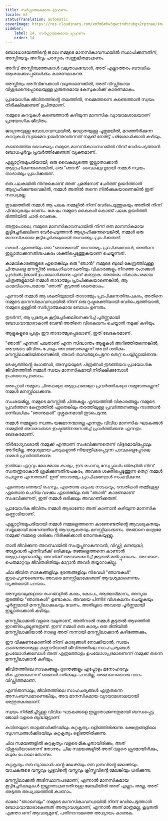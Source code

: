 ```yaml
---
title: സർഗ്ഗാത്മകമായ ഗ്രഹണം
locale: ml
statusTranslation: automatic
coverImage: https://res.cloudinary.com/xmfm6mhw3gwctndtcubgx2rptnae/image/upload/v1741354419/small_cover_la_gran_rebelion_28716e29d2.webp
sidebar:
    label: 14. സർഗ്ഗാത്മകമായ ഗ്രഹണം
    order: 14
---
```

ബോധോദയത്തിൻ്റെ ജ്വാല നമ്മുടെ മാനസികാവസ്ഥയിൽ സ്ഥാപിക്കുന്നതിന്, അസ്തിത്വവും അറിവും പരസ്പരം സന്തുലിതമാക്കണം.

അറിവ് അസ്തിത്വത്തേക്കാൾ വലുതാകുമ്പോൾ, അത് എല്ലാത്തരം ബൗദ്ധിക ആശയക്കുഴപ്പങ്ങൾക്കും കാരണമാകുന്നു.

അസ്തിത്വം അറിവിനേക്കാൾ വലുതാണെങ്കിൽ, അത് വിഡ്ഢിയായ വിശുദ്ധനെപ്പോലെയുള്ള ഗുരുതരമായ കേസുകൾക്ക് കാരണമാകും.

പ്രായോഗിക ജീവിതത്തിൻ്റെ തലത്തിൽ, നമ്മെത്തന്നെ കണ്ടെത്താൻ സ്വയം നിരീക്ഷിക്കേണ്ടത് ഉചിതമാണ്.

നമ്മുടെ കുറവുകൾ കണ്ടെത്താൻ കഴിയുന്ന മാനസിക വ്യായാമശാലയാണ് പ്രായോഗിക ജീവിതം.

ജാഗ്രതയുള്ള ബോധാവസ്ഥയിൽ, ജാഗ്രതയുള്ള പുതുമയിൽ, മറഞ്ഞിരിക്കുന്ന കുറവുകൾ സ്വയമേവ ഉയർന്നുവരുന്നത് നമുക്ക് നേരിട്ട് പരിശോധിക്കാൻ കഴിയും.

കണ്ടെത്തിയ വൈകല്യം നമ്മുടെ മാനസികാവസ്ഥയിൽ നിന്ന് വേർപെടുത്താൻ ബോധപൂർവ്വം പ്രവർത്തിക്കേണ്ടത് വ്യക്തമാണ്.

എല്ലാറ്റിനുമുപരിയായി, ഒരു വൈകല്യത്തെ ഇല്ലാതാക്കാൻ ആഗ്രഹിക്കുന്നുണ്ടെങ്കിൽ, ഒരു "ഞാൻ"-വൈകല്യവുമായി നമ്മൾ സ്വയം താദാത്മ്യം പ്രാപിക്കരുത്.

ഒരു പലകയിൽ നിന്നുകൊണ്ട് അത് ചുമരിനോട് ചേർത്ത് ഉയർത്താൻ ആഗ്രഹിക്കുന്നുവെങ്കിൽ, നമ്മൾ അതിൽ തന്നെ നിൽക്കുകയാണെങ്കിൽ ഇത് സാധ്യമല്ല.

തുടക്കത്തിൽ നമ്മൾ ആ പലക നമ്മളിൽ നിന്ന് വേർപെടുത്തുകയും അതിൽ നിന്ന് പിന്മാറുകയും വേണം. ശേഷം നമ്മുടെ കൈകൾ കൊണ്ട് പലക ഉയർത്തി ഭിത്തിയിൽ ചാരി വെക്കുക.

അതുപോലെ, നമ്മുടെ മാനസികാവസ്ഥയിൽ നിന്ന് ഒരു മാനസികമായ കൂട്ടിച്ചേർക്കലിനെ വേർപെടുത്താൻ ആഗ്രഹിക്കുന്നുവെങ്കിൽ, നമ്മൾ ഒരു മാനസികമായ കൂട്ടിച്ചേർക്കലുമായി താദാത്മ്യം പ്രാപിക്കരുത്.

ഒരാൾ ഏതെങ്കിലും ഒരു "ഞാനുമായി" താദാത്മ്യം പ്രാപിക്കുമ്പോൾ, അതിനെ ഇല്ലാതാക്കുന്നതിനുപകരം ശക്തിപ്പെടുത്തുകയാണ് ചെയ്യുന്നത്.

കാമവികാരങ്ങളുടെ ഏതെങ്കിലും ഒരു "ഞാൻ" നമ്മുടെ ബുദ്ധി കേന്ദ്രത്തിലുള്ള ചിന്തകളെ മനസ്സിൽ ലൈംഗികാസക്തിയും വികാരങ്ങളും നിറഞ്ഞ രംഗങ്ങൾ പ്രദർശിപ്പിക്കാൻ ഉപയോഗിക്കുന്നു എന്ന് കരുതുക. അത്തരം വികാരപരമായ ചിത്രങ്ങളുമായി നമ്മൾ താദാത്മ്യം പ്രാപിക്കുകയാണെങ്കിൽ, ആ കാമവികാരപരമായ "ഞാൻ" കൂടുതൽ ശക്തമാകും.

എന്നാൽ നമ്മൾ ആ ശക്തിയുമായി താദാത്മ്യം പ്രാപിക്കുന്നതിനുപകരം, അതിനെ നമ്മുടെ മാനസികാവസ്ഥയിൽ നിന്ന് ഒരു ദുഷ്ടശക്തിയായി വേർപെടുത്തിയാൽ, നമ്മുടെ ഉള്ളിൽ സർഗ്ഗാത്മകമായ ബോധം ഉണരും.

തുടർന്ന്, ആ പ്രത്യേക കൂട്ടിച്ചേർക്കലിനെക്കുറിച്ച് പൂർണ്ണമായി ബോധവാന്മാരാകാൻ വേണ്ടി അതിനെ വിശകലനം ചെയ്യാൻ നമുക്ക് കഴിയും.

ആളുകളുടെ പ്രശ്നം ഈ താദാത്മ്യപ്പെടലാണ്, ഇത് ഖേദകരമാണ്.

"ഞാൻ" എന്നത് പലതാണ് എന്ന സിദ്ധാന്തം ആളുകൾ അറിഞ്ഞിരുന്നെങ്കിൽ, അവരുടെ ജീവിതം പോലും അവരുടേതല്ലെന്ന് അവർ ശരിക്കും മനസ്സിലാക്കിയിരുന്നെങ്കിൽ, അവർ താദാത്മ്യപ്പെടുന്ന തെറ്റ് ചെയ്യില്ലായിരുന്നു.

ദേഷ്യത്തിൻ്റെ രംഗങ്ങൾ, അസൂയയുടെ ചിത്രങ്ങൾ തുടങ്ങിയവ പ്രായോഗിക ജീവിതത്തിൽ നമ്മൾ സ്വയം മാനസികമായി നിരീക്ഷിക്കുമ്പോൾ ഉപയോഗപ്രദമാകും.

അപ്പോൾ നമ്മുടെ ചിന്തകളോ ആഗ്രഹങ്ങളോ പ്രവർത്തികളോ നമ്മുടേതല്ലെന്ന് നമ്മൾ മനസ്സിലാക്കുന്നു.

സംശയമില്ല, നമ്മുടെ മനസ്സിൽ ചിന്തകളും ഹൃദയത്തിൽ വികാരങ്ങളും നമ്മുടെ പ്രവർത്തന കേന്ദ്രത്തിൽ ഏതെങ്കിലും തരത്തിലുള്ള പ്രവർത്തനങ്ങളും നടത്താൻ ഒന്നിലധികം "ഞാനുകൾ" ദുശ്ശകുനമായി ഇടപെടുന്നു.

നമ്മൾ നമ്മളുടെ സ്വന്തം യജമാനന്മാരല്ല എന്നതും വിവിധ മാനസിക ഘടകങ്ങൾ നമ്മളിൽ അവരവരുടെ ഇഷ്ടത്തിനനുസരിച്ച് പ്രവർത്തിക്കുന്നു എന്നതും ഖേദകരമാണ്.

നിർഭാഗ്യവശാൽ നമ്മുക്ക് എന്താണ് സംഭവിക്കുന്നതെന്ന് വിദൂരമായിപ്പോലും അറിയില്ല. അദൃശ്യമായ ചരടുകളാൽ നിയന്ത്രിക്കപ്പെടുന്ന പാവകളെപ്പോലെ നമ്മൾ പ്രവർത്തിക്കുന്നു.

ഇതിലെ ഏറ്റവും മോശമായ കാര്യം, ഈ രഹസ്യ സ്വേച്ഛാധിപതികളിൽ നിന്ന് സ്വതന്ത്രരാകാൻ ശ്രമിക്കുന്നതിനുപകരം, അവരെ ശക്തിപ്പെടുത്തുന്ന തെറ്റ് നമ്മൾ ചെയ്യുന്നു എന്നതാണ്. ഇത് താദാത്മ്യം പ്രാപിക്കുമ്പോൾ സംഭവിക്കുന്നു.

ഏതൊരു തെരുവ് രംഗവും, ഏതൊരു കുടുംബ നാടകവും, ദമ്പതികൾ തമ്മിലുള്ള ഏതൊരു ചെറിയ വഴക്കും ഏതെങ്കിലും ഒരു "ഞാൻ" കാരണമാണ് സംഭവിക്കുന്നത്, ഇത് നമ്മൾ ഒരിക്കലും അവഗണിക്കരുത്.

പ്രായോഗിക ജീവിതം നമ്മൾ ആരാണോ അത് കാണാൻ കഴിയുന്ന മാനസിക കണ്ണാടിയാണ്.

എല്ലാറ്റിനുമുപരിയായി നമ്മൾ നമ്മളെത്തന്നെ കാണേണ്ടതിൻ്റെ ആവശ്യകതയും സമൂലമായി മാറേണ്ടതിൻ്റെ ആവശ്യകതയും മനസ്സിലാക്കണം. അങ്ങനെ മാത്രമേ നമ്മുക്ക് നമ്മളെ ശരിക്കും നിരീക്ഷിക്കാൻ തോന്നുകയുള്ളു.

താൻ ജീവിക്കുന്ന അവസ്ഥയിൽ സംതൃപ്തനാകുന്നവൻ, വിഡ്ഢി, മന്ദബുദ്ധി, അശ്രദ്ധൻ എന്നിവർക്ക് ഒരിക്കലും തങ്ങളെത്തന്നെ കാണാൻ ആഗ്രഹമുണ്ടാകില്ല. അവർക്ക് അവരെക്കുറിച്ച് കൂടുതൽ മതിപ്പുണ്ടാകും. അവരുടെ പെരുമാറ്റവും ജീവിതരീതിയും മാറ്റാൻ അവർ തയ്യാറാകില്ല.

ചില ജീവിത നാടകങ്ങളിലും ദുരന്തങ്ങളിലും നിരവധി "ഞാനുകൾ" ഇടപെടുന്നുണ്ടെന്നും അവരെ മനസ്സിലാക്കേണ്ടത് ആവശ്യമാണെന്നും വ്യക്തമായി പറയാം.

അസൂയാലുക്കളായ രംഗങ്ങളിൽ കാമം, കോപം, ആത്മാഭിമാനം, അസൂയ തുടങ്ങിയ "ഞാനുകൾ" ഉണ്ടാകാം. അവയെ പിന്നീട് വിശകലനം ചെയ്യുകയും പൂർണ്ണമായി മനസ്സിലാക്കുകയും വേണം. അതിലൂടെ അവയെ പൂർണ്ണമായി ഇല്ലാതാക്കാൻ കഴിയും.

മനസ്സിലാക്കൽ വളരെ വലുതാണ്, അതിനാൽ നമ്മൾ കൂടുതൽ ആഴത്തിൽ ഇറങ്ങിച്ചെല്ലേണ്ടതുണ്ട്. ഇന്ന് നമ്മൾ ഒരു കാര്യം ഒരു രീതിയിൽ മനസ്സിലാക്കിയാൽ നാളെ അത് നന്നായി മനസ്സിലാക്കാൻ കഴിഞ്ഞേക്കും.

ഈ വീക്ഷണകോണിൽ നിന്ന് കാര്യങ്ങൾ നോക്കിയാൽ, സ്വയം കണ്ടെത്താനുള്ള കണ്ണാടിയായി ജീവിതത്തിലെ സാഹചര്യങ്ങൾ ഉപയോഗിക്കുമ്പോൾ അത് എത്രത്തോളം ഉപയോഗപ്രദമാണെന്ന് നമ്മുക്ക് തന്നെ മനസ്സിലാക്കാൻ കഴിയും.

ജീവിതത്തിലെ നാടകങ്ങളും ദുരന്തങ്ങളും എപ്പോഴും മനോഹരവും മികച്ചതുമാണെന്ന് ഞങ്ങൾ ഒരിക്കലും പറയില്ല, അങ്ങനെയൊരു വാദം വിഡ്ഢിത്തമാണ്.

എന്നിരുന്നാലും, ജീവിതത്തിലെ സാഹചര്യങ്ങൾ എത്രതന്നെ അസംബന്ധമാണെങ്കിലും, അവ മാനസികമായ വ്യായാമശാലയായി അത്ഭുതകരമാണ്.

സ്വയം നിർമ്മിച്ചിട്ടുള്ള വിവിധ ഘടകങ്ങളെ ഇല്ലാതാക്കുന്നതുമായി ബന്ധപ്പെട്ട ജോലി വളരെ ബുദ്ധിമുട്ടാണ്.

കവിതയുടെ താളങ്ങൾക്കിടയിലും കുറ്റകൃത്യം ഒളിഞ്ഞിരിക്കുന്നു. ക്ഷേത്രങ്ങളിലെ സുഗന്ധങ്ങൾക്കിടയിലും കുറ്റകൃത്യം ഒളിഞ്ഞിരിക്കുന്നു.

ചില സമയങ്ങളിൽ കുറ്റകൃത്യം വളരെ മികച്ചതായിരിക്കും, അത് വിശുദ്ധിയാണെന്ന് തോന്നും. ചില സമയങ്ങളിൽ അത് വളരെ ക്രൂരമായിരിക്കും, മധുരം പോലെ തോന്നും.

കുറ്റകൃത്യം ഒരു ന്യായാധിപൻ്റെ മേലങ്കിയും ഒരു ഗുരുവിൻ്റെ മേലങ്കിയും യാചകരുടെ വസ്ത്രവും പ്രഭുവിൻ്റെ വസ്ത്രവും ക്രിസ്തുവിൻ്റെ മേലങ്കിയും ധരിക്കുന്നു.

മനസ്സിലാക്കൽ അടിസ്ഥാനപരമാണ്, എന്നാൽ മാനസികമായ കൂട്ടിച്ചേർക്കലുകൾ ഇല്ലാതാക്കുന്നതിനുള്ള ജോലിയിൽ അത് എല്ലാം അല്ല, അത് അടുത്ത അധ്യായത്തിൽ കാണാം.

ഓരോ "ഞാനെയും" നമ്മുടെ മാനസികാവസ്ഥയിൽ നിന്ന് വേർപെടുത്താൻ ബോധവാന്മാരാകേണ്ടത് അത്യാവശ്യമാണ്, എന്നാൽ അത് മാത്രമല്ല, കൂടുതൽ എന്തോ ഒന്ന് ആവശ്യമുണ്ട്, പതിനാറാമത്തെ അധ്യായം കാണുക.
